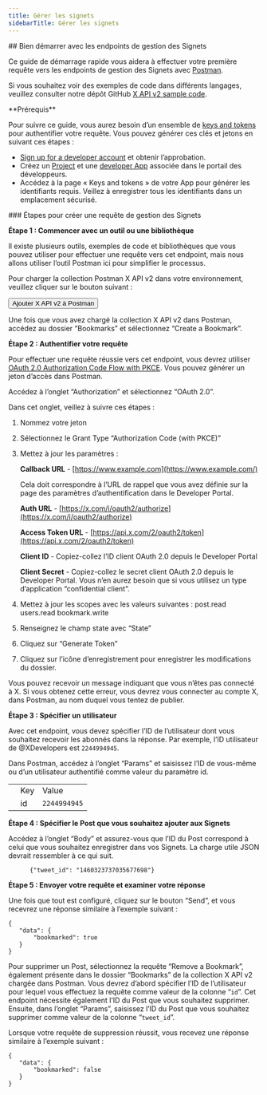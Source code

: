 ```yaml
---
title: Gérer les signets
sidebarTitle: Gérer les signets
---
```



<div id="getting-started-with-the-manage-bookmarks-endpoints">
  ## Bien démarrer avec les endpoints de gestion des Signets
</div>

Ce guide de démarrage rapide vous aidera à effectuer votre première requête vers les endpoints de gestion des Signets avec [Postman](/fr/tutorials/postman-getting-started).

Si vous souhaitez voir des exemples de code dans différents langages, veuillez consulter notre dépôt GitHub [X API v2 sample code](https://github.com/xdevplatform/Twitter-API-v2-sample-code).

<Note>
  **Prérequis**

  Pour suivre ce guide, vous aurez besoin d’un ensemble de [keys and tokens](/fr/resources/fundamentals/authentication) pour authentifier votre requête. Vous pouvez générer ces clés et jetons en suivant ces étapes :

  * [Sign up for a developer account](https://developer.x.com/en/apply-for-access) et obtenir l’approbation.
  * Créez un [Project](/fr/resources/fundamentals/projects) et une [developer App](/fr/resources/fundamentals/developer-apps) associée dans le portail des développeurs.
  * Accédez à la page « Keys and tokens » de votre App pour générer les identifiants requis. Veillez à enregistrer tous les identifiants dans un emplacement sécurisé.
</Note>

<div id="steps-to-build-a-manage-bookmarks-request">
  ### Étapes pour créer une requête de gestion des Signets
</div>

**Étape 1 : Commencer avec un outil ou une bibliothèque**

Il existe plusieurs outils, exemples de code et bibliothèques que vous pouvez utiliser pour effectuer une requête vers cet endpoint, mais nous allons utiliser l’outil Postman ici pour simplifier le processus.

Pour charger la collection Postman X API v2 dans votre environnement, veuillez cliquer sur le bouton suivant :

<Button href="https://app.getpostman.com/run-collection/9956214-784efcda-ed4c-4491-a4c0-a26470a67400">
  Ajouter X API v2 à Postman
</Button>

Une fois que vous avez chargé la collection X API v2 dans Postman, accédez au dossier “Bookmarks” et sélectionnez “Create a Bookmark”.

**Étape 2 : Authentifier votre requête**

Pour effectuer une requête réussie vers cet endpoint, vous devrez utiliser [OAuth 2.0 Authorization Code Flow with PKCE](/fr/resources/fundamentals/authentication#oauth-2-0-authorization-code-flow-with-pkce-3). Vous pouvez générer un jeton d’accès dans Postman.

Accédez à l’onglet “Authorization” et sélectionnez “OAuth 2.0”.

Dans cet onglet, veillez à suivre ces étapes :

1. Nommez votre jeton

2. Sélectionnez le Grant Type “Authorization Code (with PKCE)”

3. Mettez à jour les paramètres :

   **Callback URL** - [https://www.example.com](https://www.example.com/)

   Cela doit correspondre à l’URL de rappel que vous avez définie sur la page des paramètres d’authentification dans le Developer Portal.

   **Auth URL** - [https://x.com/i/oauth2/authorize](https://x.com/i/oauth2/authorize)

   **Access Token URL** - [https://api.x.com/2/oauth2/token](https://api.x.com/2/oauth2/token)

   **Client ID** - Copiez-collez l’ID client OAuth 2.0 depuis le Developer Portal

   **Client Secret** - Copiez-collez le secret client OAuth 2.0 depuis le Developer Portal. Vous n’en aurez besoin que si vous utilisez un type d’application “confidential client”.

4. Mettez à jour les scopes avec les valeurs suivantes : post.read users.read bookmark.write

5. Renseignez le champ state avec “State”

6. Cliquez sur “Generate Token”

7. Cliquez sur l’icône d’enregistrement pour enregistrer les modifications du dossier.

Vous pouvez recevoir un message indiquant que vous n’êtes pas connecté à X. Si vous obtenez cette erreur, vous devrez vous connecter au compte X, dans Postman, au nom duquel vous tentez de publier.

**Étape 3 : Spécifier un utilisateur**

Avec cet endpoint, vous devez spécifier l’ID de l’utilisateur dont vous souhaitez recevoir les abonnés dans la réponse. Par exemple, l’ID utilisateur de @XDevelopers est `2244994945`.

Dans Postman, accédez à l’onglet “Params” et saisissez l’ID de vous-même ou d’un utilisateur authentifié comme valeur du paramètre id.

|     |     |     |
| :--- | :--- | :--- |
|     | Key | Value |
|     | id  | `2244994945` |

**Étape 4 : Spécifier le Post que vous souhaitez ajouter aux Signets**

Accédez à l’onglet “Body” et assurez-vous que l’ID du Post correspond à celui que vous souhaitez enregistrer dans vos Signets. La charge utile JSON devrait ressembler à ce qui suit.

```
      {"tweet_id": "1460323737035677698"}
```

**Étape 5 : Envoyer votre requête et examiner votre réponse**

Une fois que tout est configuré, cliquez sur le bouton “Send”, et vous recevrez une réponse similaire à l’exemple suivant :

```
{
   "data": {
       "bookmarked": true
   }
}
```

Pour supprimer un Post, sélectionnez la requête “Remove a Bookmark”, également présente dans le dossier “Bookmarks” de la collection X API v2 chargée dans Postman. Vous devrez d’abord spécifier l’ID de l’utilisateur pour lequel vous effectuez la requête comme valeur de la colonne “`id`”. Cet endpoint nécessite également l’ID du Post que vous souhaitez supprimer. Ensuite, dans l’onglet “Params”, saisissez l’ID du Post que vous souhaitez supprimer comme valeur de la colonne “`tweet_id`”.

Lorsque votre requête de suppression réussit, vous recevez une réponse similaire à l’exemple suivant :

```
{
   "data": {
       "bookmarked": false
   }
}
```